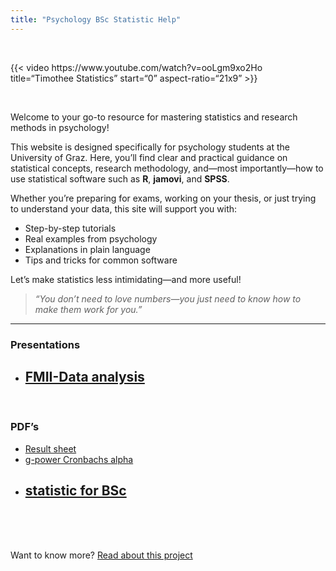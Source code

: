 ```yaml
---
title: "Psychology BSc Statistic Help"
---
```


<br>

{{< video https://www.youtube.com/watch?v=ooLgm9xo2Ho
    title="Timothee Statistics"
    start="0"
    aspect-ratio="21x9" 
>}}

<br>

Welcome to your go-to resource for mastering statistics and research methods in psychology!

This website is designed specifically for psychology students at the University of Graz. Here, you'll find clear and practical guidance on statistical concepts, research methodology, and—most importantly—how to use statistical software such as **R**, **jamovi**, and **SPSS**.

Whether you're preparing for exams, working on your thesis, or just trying to understand your data, this site will support you with:

- Step-by-step tutorials
- Real examples from psychology
- Explanations in plain language
- Tips and tricks for common software

Let’s make statistics less intimidating—and more useful!

> *"You don't need to love numbers—you just need to know how to make them work for you."*

---



### Presentations
  
  - [FMII-Data analysis](presentations/fm2_statistics.qmd)
---

<br>

### PDF's

  - [Result sheet](docs/stat_restults.pdf)
  - [g-power Cronbachs alpha](docs/Cronbachs_alpha_estimation.qmd)
  - [statistic for BSc](docs/statistic_for_BSc_12112024.pdf)
---
  
<br><br><br>

Want to know more? [Read about this project](about.qmd)
